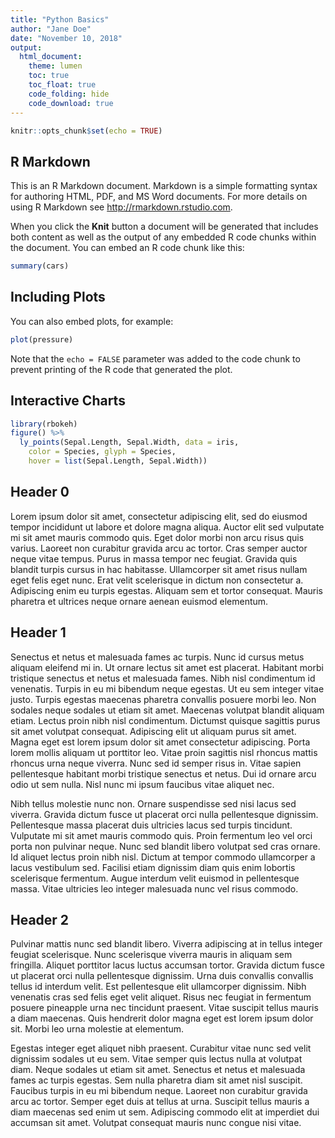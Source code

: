 ```yaml
---
title: "Python Basics"
author: "Jane Doe"
date: "November 10, 2018"
output:
  html_document:
    theme: lumen
    toc: true
    toc_float: true
    code_folding: hide
    code_download: true
---
```


```r
knitr::opts_chunk$set(echo = TRUE)
```

## R Markdown

This is an R Markdown document. Markdown is a simple formatting syntax for authoring HTML, PDF, and MS Word documents. For more details on using R Markdown see <http://rmarkdown.rstudio.com>.

When you click the **Knit** button a document will be generated that includes both content as well as the output of any embedded R code chunks within the document. You can embed an R code chunk like this:

```r
summary(cars)
```

## Including Plots

You can also embed plots, for example:

```r
plot(pressure)
```

Note that the `echo = FALSE` parameter was added to the code chunk to prevent printing of the R code that generated the plot.

## Interactive Charts

```r
library(rbokeh)
figure() %>%
  ly_points(Sepal.Length, Sepal.Width, data = iris,
    color = Species, glyph = Species,
    hover = list(Sepal.Length, Sepal.Width))
```

## Header 0

Lorem ipsum dolor sit amet, consectetur adipiscing elit, sed do eiusmod tempor incididunt ut labore et dolore magna aliqua. Auctor elit sed vulputate mi sit amet mauris commodo quis. Eget dolor morbi non arcu risus quis varius. Laoreet non curabitur gravida arcu ac tortor. Cras semper auctor neque vitae tempus. Purus in massa tempor nec feugiat. Gravida quis blandit turpis cursus in hac habitasse. Ullamcorper sit amet risus nullam eget felis eget nunc. Erat velit scelerisque in dictum non consectetur a. Adipiscing enim eu turpis egestas. Aliquam sem et tortor consequat. Mauris pharetra et ultrices neque ornare aenean euismod elementum.

## Header 1

Senectus et netus et malesuada fames ac turpis. Nunc id cursus metus aliquam eleifend mi in. Ut ornare lectus sit amet est placerat. Habitant morbi tristique senectus et netus et malesuada fames. Nibh nisl condimentum id venenatis. Turpis in eu mi bibendum neque egestas. Ut eu sem integer vitae justo. Turpis egestas maecenas pharetra convallis posuere morbi leo. Non sodales neque sodales ut etiam sit amet. Maecenas volutpat blandit aliquam etiam. Lectus proin nibh nisl condimentum. Dictumst quisque sagittis purus sit amet volutpat consequat. Adipiscing elit ut aliquam purus sit amet. Magna eget est lorem ipsum dolor sit amet consectetur adipiscing. Porta lorem mollis aliquam ut porttitor leo. Vitae proin sagittis nisl rhoncus mattis rhoncus urna neque viverra. Nunc sed id semper risus in. Vitae sapien pellentesque habitant morbi tristique senectus et netus. Dui id ornare arcu odio ut sem nulla. Nisl nunc mi ipsum faucibus vitae aliquet nec.

Nibh tellus molestie nunc non. Ornare suspendisse sed nisi lacus sed viverra. Gravida dictum fusce ut placerat orci nulla pellentesque dignissim. Pellentesque massa placerat duis ultricies lacus sed turpis tincidunt. Vulputate mi sit amet mauris commodo quis. Proin fermentum leo vel orci porta non pulvinar neque. Nunc sed blandit libero volutpat sed cras ornare. Id aliquet lectus proin nibh nisl. Dictum at tempor commodo ullamcorper a lacus vestibulum sed. Facilisi etiam dignissim diam quis enim lobortis scelerisque fermentum. Augue interdum velit euismod in pellentesque massa. Vitae ultricies leo integer malesuada nunc vel risus commodo.

## Header 2

Pulvinar mattis nunc sed blandit libero. Viverra adipiscing at in tellus integer feugiat scelerisque. Nunc scelerisque viverra mauris in aliquam sem fringilla. Aliquet porttitor lacus luctus accumsan tortor. Gravida dictum fusce ut placerat orci nulla pellentesque dignissim. Urna duis convallis convallis tellus id interdum velit. Est pellentesque elit ullamcorper dignissim. Nibh venenatis cras sed felis eget velit aliquet. Risus nec feugiat in fermentum posuere pineapple urna nec tincidunt praesent. Vitae suscipit tellus mauris a diam maecenas. Quis hendrerit dolor magna eget est lorem ipsum dolor sit. Morbi leo urna molestie at elementum.

Egestas integer eget aliquet nibh praesent. Curabitur vitae nunc sed velit dignissim sodales ut eu sem. Vitae semper quis lectus nulla at volutpat diam. Neque sodales ut etiam sit amet. Senectus et netus et malesuada fames ac turpis egestas. Sem nulla pharetra diam sit amet nisl suscipit. Faucibus turpis in eu mi bibendum neque. Laoreet non curabitur gravida arcu ac tortor. Semper eget duis at tellus at urna. Suscipit tellus mauris a diam maecenas sed enim ut sem. Adipiscing commodo elit at imperdiet dui accumsan sit amet. Volutpat consequat mauris nunc congue nisi vitae.

